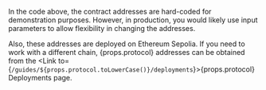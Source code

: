 
In the code above, the contract addresses are hard-coded for demonstration purposes. However, in production, you
would likely use input parameters to allow flexibility in changing the addresses.

Also, these addresses are deployed on Ethereum Sepolia. If you need to work with a different chain, {props.protocol}
addresses can be obtained from the <Link to={`/guides/${props.protocol.toLowerCase()}/deployments`}>{props.protocol}
Deployments</Link> page.
